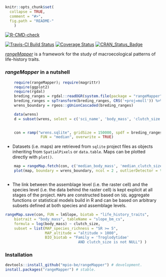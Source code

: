 <!-- README.md is generated from README.Rmd. Please edit that file
knitr::knit('README.Rmd')
-->

```r
knitr::opts_chunk$set(
  collapse = TRUE,
  comment = "#>",
  fig.path = "README-"
    )
```

<!-- badges: start -->
[![R-CMD-check](https://github.com/mpio-be/rangeMapper/workflows/R-CMD-check/badge.svg)](https://github.com/mpio-be/rangeMapper/actions)
<!-- badges: end -->



[![Travis-CI Build Status](https://travis-ci.org/mpio-be/rangeMapper.svg?branch=master)](https://travis-ci.org/mpio-be/rangeMapper)
[![Coverage Status](https://img.shields.io/codecov/c/github/mpio-be/rangeMapper/master.svg)](https://codecov.io/github/mpio-be/rangeMapper?branch=master)
[![CRAN_Status_Badge](http://www.r-pkg.org/badges/version/rangeMapper)](http://cran.r-project.org/package=rangeMapper)


[_rangeMapper_](http://onlinelibrary.wiley.com/doi/10.1111/j.1466-8238.2011.00739.x/full/) is a framework for the study of macroecological patterns of life-history traits.

### _rangeMapper_ in a nutshell

```r
    require(rangeMapper); require(magrittr)
    require(ggplot2)
    require(rgdal)
    breding_ranges = rgdal::readOGR(system.file(package = "rangeMapper", "extdata", "wrens", "vector_combined"), "wrens", verbose = FALSE)
    breding_ranges = spTransform(breding_ranges, CRS('+proj=moll')) %>% rgeos::gBuffer(width = 0, byid = TRUE)
    wrens_boundary = rgeos::gUnionCascaded(breding_ranges)

    data(wrens)
    d = subset(wrens, select = c('sci_name', 'body_mass', 'clutch_size') )
    

    con = ramp("wrens.sqlite", gridSize = 150000, spdf = breding_ranges, biotab = d, ID = "sci_name",
                FUN = "median", overwrite = TRUE)


```
* Datasets (i.e. maps) are retrieved from `sqlite` project files as objects inheriting from `SpatialPixels` or `data.table`. Maps can be plotted directly with `plot()`.

```r
    map = rangeMap.fetch(con, c('median_body_mass', 'median_clutch_size'), spatial = FALSE)
    plot(map, boundary = wrens_boundary, ncol = 2 , outlierDetector = function(x) extremevalues::getOutliersI(x)$limit)



```

*  The link between the assemblage level (i.e. the raster cell) and the species level (i.e. the data behind the raster cell) is kept explicit at all stages of the project.
`MAP`s are constructed based on `SQL` aggregate functions or statistical models build in R and can be based on arbitrary subsets defined at both species and assemblage levels.

```R
rangeMap.save(con, FUN = lmSlope, biotab = "life_history_traits",
    biotrait = "body_mass", tableName = "slope_bm_cs",
    formula = log(body_mass) ~ clutch_size,
    subset = list(MAP_species_richness = "SR >= 5",
                  MAP_altitude = "altitude > 1000",
                  BIO_biotab = "Family = 'Troglodytidae'
                                 AND clutch_size is not NULL") )
```


### Installation
```R
devtools::install_github("mpio-be/rangeMapper") # development.
install.packages("rangeMapper") # stable.
```




